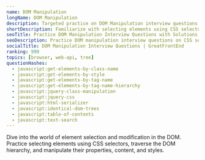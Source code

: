 ```yaml
---
name: DOM Manipulation
longName: DOM Manipulation
description: Targeted practice on DOM Manipulation interview questions
shortDescription: Familiarize with selecting elements using CSS selectors, traverse the DOM hierarchy, and manipulate their properties, content, and styles.
seoTitle: Practice DOM Manipulation Interview Questions with Solutions
seoDescription: Practice DOM manipulation interview questions on CSS selectors, DOM traversal, and element manipulation. Code in-browser with solutions from ex-interviewers.
socialTitle: DOM Manipulation Interview Questions | GreatFrontEnd
ranking: 999
topics: [browser, web-api, tree]
questionHashes:
  - javascript:get-elements-by-class-name
  - javascript:get-elements-by-style
  - javascript:get-elements-by-tag-name
  - javascript:get-elements-by-tag-name-hierarchy
  - javascript:jquery-class-manipulation
  - javascript:jquery-css
  - javascript:html-serializer
  - javascript:identical-dom-trees
  - javascript:table-of-contents
  - javascript:text-search
---
```


Dive into the world of element selection and modification in the DOM. Practice selecting elements using CSS selectors, traverse the DOM hierarchy, and manipulate their properties, content, and styles.
